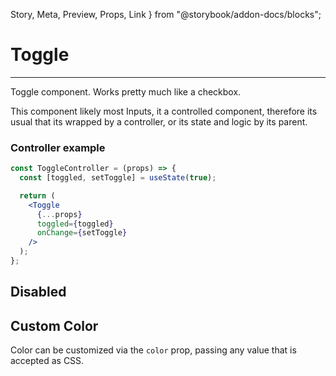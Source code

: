   Story,
  Meta,
  Preview,
  Props,
  Link
} from "@storybook/addon-docs/blocks";

<Meta title="components/Inputs/Toggle" component={Toggle} />

# Toggle

<hr />

Toggle component. Works pretty much like a checkbox.

<Preview withSource="none">
  <Story name="Base">
    <ToggleController />
  </Story>
</Preview>

This component likely most Inputs, it a controlled component, therefore its usual that its wrapped
by a controller, or its state and logic by its parent.

### Controller example

```jsx
const ToggleController = (props) => {
  const [toggled, setToggle] = useState(true);

  return (
    <Toggle
      {...props}
      toggled={toggled}
      onChange={setToggle}
    />
  );
};
```

## Disabled

<Preview withSource="none">
  <Story name="Disabled">
    <Box align="center">
      <ToggleController disabled />
      <Toggle disabled />
    </Box>
  </Story>
</Preview>

## Custom Color

Color can be customized via the ```color``` prop, passing any value that is accepted as CSS.

<Preview>
  <Story name="Custom Color">
    <Box align="center">
      <ToggleController color="#FF9CEE" />
      <ToggleController color="#C5A3FF" />
      <ToggleController color="#A79AFF" />
      <ToggleController color="#85E3FF" />
      <ToggleController color="#AFF8DB" />
      <ToggleController color="#FFABAB" />
    </Box>
  </Story>
</Preview>

<Props of={Toggle} />
